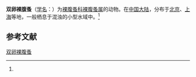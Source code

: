 {{Speciesbox
| name = 双卵裸腹蚤
| status = 
| status_system = 
| image = 
| genus = Moina
| species = geei
| authority = (Brehm, 1933)<ref name='id12334'>{{cite web| url =http://www.bioinfo.cn/db05/BjdwSpecies.php?action=view&id=12334| title =双卵裸腹蚤| work =《中国动物物种编目数据库》| publisher =中国科学院微生物研究所| author =中国科学院动物研究所| accessdate =2009-04-28| deadurl =yes| archiveurl =https://web.archive.org/web/20160305034410/http://www.bioinfo.cn/db05/BjdwSpecies.php?action=view&id=12334| archivedate =2016-03-05}}</ref>
}}

'''双卵裸腹蚤'''（[[学名|学名]]：{{lang|la|''Moina geei''}}）为[[裸腹蚤科|裸腹蚤科]][[裸腹蚤属|裸腹蚤属]]的动物。在[[中国大陆|中国大陆]]，分布于[[北京|北京]]、[[上海|上海]]等地，一般栖息于混浊的小型水域中。<ref name='id12334'/>

== 参考文献 ==
{{reflist}}

{{Wikispecies|Moina geei}}
{{Taxonbar|from=Q10911819}}

[[Category:裸腹蚤属|双卵裸腹蚤]]


{{节肢动物小作品}}
